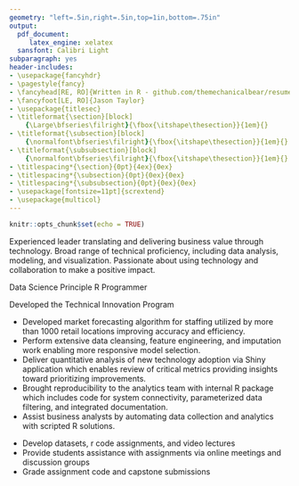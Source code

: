 ```yaml
---
geometry: "left=.5in,right=.5in,top=1in,bottom=.75in"
output:
  pdf_document:
     latex_engine: xelatex
  sansfont: Calibri Light
subparagraph: yes
header-includes:
- \usepackage{fancyhdr}
- \pagestyle{fancy}
- \fancyhead[RE, RO]{Written in R - github.com/themechanicalbear/resume}
- \fancyfoot[LE, RO]{Jason Taylor}
- \usepackage{titlesec}
- \titleformat{\section}[block]
    {\Large\bfseries\filright}{\fbox{\itshape\thesection}}{1em}{}
- \titleformat{\subsection}[block]
    {\normalfont\bfseries\filright}{\fbox{\itshape\thesection}}{1em}{}
- \titleformat{\subsubsection}[block]
    {\normalfont\bfseries\filright}{\fbox{\itshape\thesection}}{1em}{}
- \titlespacing*{\section}{0pt}{4ex}{0ex}
- \titlespacing*{\subsection}{0pt}{0ex}{0ex}
- \titlespacing*{\subsubsection}{0pt}{0ex}{0ex}
- \usepackage[fontsize=11pt]{scrextend}
- \usepackage{multicol}
---
```


```r
knitr::opts_chunk$set(echo = TRUE)
```

\begin{multicols}{2}
\section{JASON TAYLOR}  
\raggedright\subsubsection{DATA SCIENTIST}  
\vfill\null
\columnbreak
\raggedleft 602-619-7763  
taylorizing@gmail.com  
linkedin.com/in/jason-taylor23  
github.com/themechanicalbear  
\end{multicols}

Experienced leader translating and delivering business value through technology.  Broad range of technical proficiency, including data analysis, modeling, and visualization. Passionate about using technology and collaboration to make a positive impact.

\begingroup
\let\clearpage\relax 
\onecolumn 

\subsection{}
\subsection{DISCOUNT TIRE - 2013-PRESENT}
\subsubsection{DATA SCIENTIST / INNOVATION}

Data Science Principle R Programmer

Developed the Technical Innovation Program

* Developed market forecasting algorithm for staffing utilized by more than 1000 retail locations improving accuracy and efficiency.
* Perform extensive data cleansing, feature engineering, and imputation work enabling more responsive model selection.
* Deliver quantitative analysis of new technology adoption via Shiny application which enables review of critical metrics providing insights toward prioritizing improvements.
* Brought reproducibility to the analytics team with internal R package which includes code for system connectivity, parameterized data filtering, and integrated documentation.
* Assist business analysts by automating data collection and analytics with scripted R solutions.

\endgroup
\subsection{BRYAN UNIVERSITY 2018-PRESENT}
\subsubsection{TEACHING ASSISTANT – MASTER OF PUBLIC HEALTH PROGRAM}

* Develop datasets, r code assignments, and video lectures
* Provide students assistance with assignments via online meetings and discussion groups
* Grade assignment code and capstone submissions


\section{SKILLS:}
\begin{multicols}{2}

\textbf{R Programming:} (Package Development, Profiling, RStudio, tidyverse, timeseries)

\textbf{Data Analytics:} (Data Mining, Exploratory Analysis, Imputation, Modeling)

\textbf{Data Visualization:} (flexdashboard, gganimate, ggplot2, ggvis, rbokeh, Shiny)

\textbf{Reproducible Research:} (blogdown, git, rmarkdown, travis-ci)
\vfill\null
\columnbreak

\textbf{Cloud Computing - AWS:} (Athena, DynamoDB, EC2, IAM, Redshift, S3)

\textbf{Machine Learning:} (caret, Clustering, Random Forest, Regression)

\textbf{\bfseries Statistical Analysis Other:} (Java, Javascript, JMP, JSON, Python, SQL, XML)

\end{multicols}

